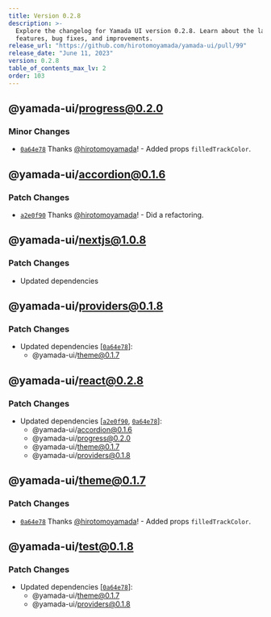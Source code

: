 ```yaml
---
title: Version 0.2.8
description: >-
  Explore the changelog for Yamada UI version 0.2.8. Learn about the latest
  features, bug fixes, and improvements.
release_url: "https://github.com/hirotomoyamada/yamada-ui/pull/99"
release_date: "June 11, 2023"
version: 0.2.8
table_of_contents_max_lv: 2
order: 103
---
```


## @yamada-ui/progress@0.2.0

### Minor Changes

- [`0a64e78`](https://github.com/hirotomoyamada/yamada-ui/commit/0a64e7895dc1bbb2cba5230e9e7d16836f5a2f4c) Thanks [@hirotomoyamada](https://github.com/hirotomoyamada)! - Added props `filledTrackColor`.

## @yamada-ui/accordion@0.1.6

### Patch Changes

- [`a2e0f90`](https://github.com/hirotomoyamada/yamada-ui/commit/a2e0f90d44bf83191c6bf252faa4976deeee7a91) Thanks [@hirotomoyamada](https://github.com/hirotomoyamada)! - Did a refactoring.

## @yamada-ui/nextjs@1.0.8

### Patch Changes

- Updated dependencies

## @yamada-ui/providers@0.1.8

### Patch Changes

- Updated dependencies \[[`0a64e78`](https://github.com/hirotomoyamada/yamada-ui/commit/0a64e7895dc1bbb2cba5230e9e7d16836f5a2f4c)]:
  - @yamada-ui/theme@0.1.7

## @yamada-ui/react@0.2.8

### Patch Changes

- Updated dependencies \[[`a2e0f90`](https://github.com/hirotomoyamada/yamada-ui/commit/a2e0f90d44bf83191c6bf252faa4976deeee7a91), [`0a64e78`](https://github.com/hirotomoyamada/yamada-ui/commit/0a64e7895dc1bbb2cba5230e9e7d16836f5a2f4c)]:
  - @yamada-ui/accordion@0.1.6
  - @yamada-ui/progress@0.2.0
  - @yamada-ui/theme@0.1.7
  - @yamada-ui/providers@0.1.8

## @yamada-ui/theme@0.1.7

### Patch Changes

- [`0a64e78`](https://github.com/hirotomoyamada/yamada-ui/commit/0a64e7895dc1bbb2cba5230e9e7d16836f5a2f4c) Thanks [@hirotomoyamada](https://github.com/hirotomoyamada)! - Added props `filledTrackColor`.

## @yamada-ui/test@0.1.8

### Patch Changes

- Updated dependencies \[[`0a64e78`](https://github.com/hirotomoyamada/yamada-ui/commit/0a64e7895dc1bbb2cba5230e9e7d16836f5a2f4c)]:
  - @yamada-ui/theme@0.1.7
  - @yamada-ui/providers@0.1.8
